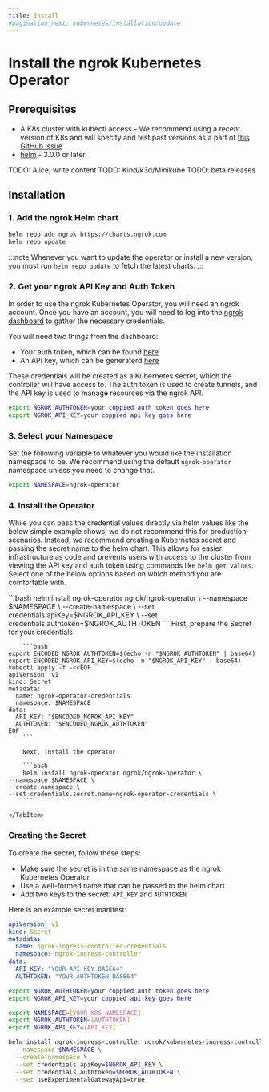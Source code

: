 ```yaml
---
title: Install
#pagination_next: kubernetes/installation/update
---
```



# Install the ngrok Kubernetes Operator

## Prerequisites

- A K8s cluster with kubectl access - We recommend using a recent version of K8s and will specify and test past versions as a part of [this GitHub issue](https://github.com/ngrok/ngrok-operator/issues/154)
- [helm](https://helm.sh/docs/intro/install/) - 3.0.0 or later.

TODO: Alice, write content
TODO: Kind/k3d/Minikube
TODO: beta releases

## Installation

### 1. Add the ngrok Helm chart

```bash
helm repo add ngrok https://charts.ngrok.com
helm repo update
```

:::note
Whenever you want to update the operator or install a new version, you must run `helm repo update` to fetch the latest charts.
:::

### 2. Get your ngrok API Key and Auth Token

In order to use the ngrok Kubernetes Operator, you will need an ngrok account.
Once you have an account, you will need to log into the [ngrok dashboard](https://dashboard.ngrok.com) to gather the necessary credentials.

You will need two things from the dashboard:

- Your auth token, which can be found [here](https://dashboard.ngrok.com/get-started/your-authtoken)
- An API key, which can be generaterd [here](https://dashboard.ngrok.com/api)

These credentials will be created as a Kubernetes secret, which the controller will have access to.
The auth token is used to create tunnels, and the API key is used to manage resources via the ngrok API.

```bash
export NGROK_AUTHTOKEN=your coppied auth token goes here
export NGROK_API_KEY=your coppied api key goes here
```

### 3. Select your Namespace

Set the following variable to whatever you would like the installation namespace to be.
We recommend using the default `ngrok-operator` namespace unless you need to change that.

```bash
export NAMESPACE=ngrok-operator
```

### 4. Install the Operator

While you can pass the credential values directly via helm values like the below simple example shows, we do not recommend this for production scenarios.
Instead, we recommend creating a Kubernetes secret and passing the secret name to the helm chart.
This allows for easier infrastructure as code and prevents users with access to the cluster from viewing the API key and auth token using commands like `helm get values`.
Select one of the below options based on which method you are comfortable with.

<Tabs groupId="k8s" queryString="k8s-install">
	<TabItem value="simple" label="Simple Credentials" default>
		```bash
		helm install ngrok-operator ngrok/ngrok-operator \
    --namespace $NAMESPACE \
    --create-namespace \
    --set credentials.apiKey=$NGROK_API_KEY \
    --set credentials.authtoken=$NGROK_AUTHTOKEN
		```
	</TabItem>
	<TabItem value="secure" label="Secure Credentials">
		First, prepare the Secret for your credentials

    	```bash
    export ENCODED_NGROK_AUTHTOKEN=$(echo -n "$NGROK_AUTHTOKEN" | base64)
    export ENCODED_NGROK_API_KEY=$(echo -n "$NGROK_API_KEY" | base64)
    kubectl apply -f -<<EOF
    apiVersion: v1
    kind: Secret
    metadata:
      name: ngrok-operator-credentials
      namespace: $NAMESPACE
    data:
      API_KEY: "$ENCODED_NGROK_API_KEY"
      AUTHTOKEN: "$ENCODED_NGROK_AUTHTOKEN"
    EOF
    	```

    	Next, install the operator

    	```bash
    	helm install ngrok-operator ngrok/ngrok-operator \
    --namespace $NAMESPACE \
    --create-namespace \
    --set credentials.secret.name=ngrok-operator-credentials \
    	```

    </TabItem>

</Tabs>

### Creating the Secret

To create the secret, follow these steps:

- Make sure the secret is in the same namespace as the ngrok Kubernetes Operator
- Use a well-formed name that can be passed to the helm chart
- Add two keys to the secret: `API_KEY` and `AUTHTOKEN`

Here is an example secret manifest:

```yaml
apiVersion: v1
kind: Secret
metadata:
  name: ngrok-ingress-controller-credentials
  namespace: ngrok-ingress-controller
data:
  API_KEY: "YOUR-API-KEY-BASE64"
  AUTHTOKEN: "YOUR-AUTHTOKEN-BASE64"
```

```bash
export NGROK_AUTHTOKEN=your coppied auth token goes here
export NGROK_API_KEY=your coppied api key goes here
```

```bash
export NAMESPACE=[YOUR_K8S_NAMESPACE]
export NGROK_AUTHTOKEN=[AUTHTOKEN]
export NGROK_API_KEY=[API_KEY]

helm install ngrok-ingress-controller ngrok/kubernetes-ingress-controller \
  --namespace $NAMESPACE \
  --create-namespace \
  --set credentials.apiKey=$NGROK_API_KEY \
  --set credentials.authtoken=$NGROK_AUTHTOKEN \
  --set useExperimentalGatewayApi=true
```
